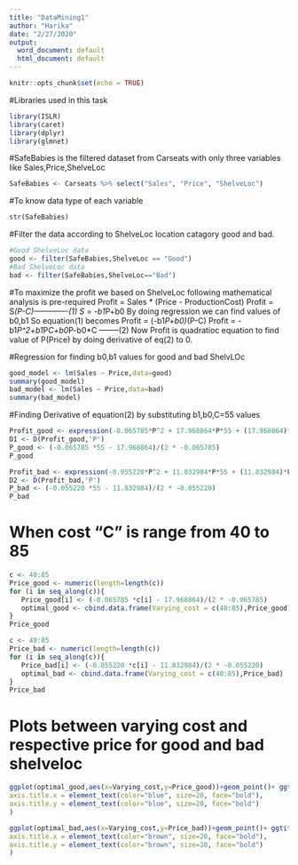 ---
title: "DataMining1"
author: "Harika"
date: "2/27/2020"
output:
  word_document: default
  html_document: default
---

```{r setup, include=FALSE}

knitr::opts_chunk$set(echo = TRUE)

```
#Libraries used in this task

```{r}
library(ISLR)
library(caret)
library(dplyr)
library(glmnet)

```

#SafeBabies is the filtered dataset from Carseats with only three variables like Sales,Price,ShelveLoc
```{r}
SafeBabies <- Carseats %>% select("Sales", "Price", "ShelveLoc")
```

#To know data type of each variable 
```{r}
str(SafeBabies)
```
#Filter the data according to ShelveLoc location catagory good and bad.

```{r}

#Good ShelveLoc data
good <- filter(SafeBabies,ShelveLoc == "Good")
#Bad ShelveLoc data
bad <- filter(SafeBabies,ShelveLoc=="Bad")

```

#To maximize the profit we based on ShelveLoc following mathematical analysis is pre-required
Profit = Sales * (Price - ProductionCost)
Profit = S*(P-C)-------------(1)
S = -b1*P+b0
By doing regression we can find values of b0,b1
So equation(1) becomes 
Profit = (-b1*P+b0)*(P-C)
Profit = -b1*P^2+b1*P*C+b0*P-b0*C --------(2)
Now Profit is quadratioc equation to find value of P(Price) by doing derivative of eq(2) to 0.

#Regression for finding b0,b1 values  for good and bad ShelvLOc

```{r}
good_model <- lm(Sales ~ Price,data=good)
summary(good_model)
bad_model <- lm(Sales ~ Price,data=bad)
summary(bad_model)

```

#Finding Derivative of equation(2) by substituting b1,b0,C=55 values
```{r}
Profit_good <- expression(-0.065785*P^2 + 17.968864*P*55 + (17.968864)*P +55*0.065785) 
D1 <- D(Profit_good,'P')
P_good <- (-0.065785 *55 - 17.968864)/(2 * -0.065785)
P_good

Profit_bad <- expression(-0.055220*P^2 + 11.832984*P*55 + (11.832984)*P +55*0.055220) 
D2 <- D(Profit_bad,'P')
P_bad <- (-0.055220 *55 - 11.832984)/(2 * -0.055220)
P_bad
```
# When cost "C" is range from 40 to 85
```{r}
c <- 40:85
Price_good <- numeric(length=length(c))
for (i in seq_along(c)){
   Price_good[i] <- (-0.065785 *c[i] - 17.968864)/(2 * -0.065785)
   optimal_good <- cbind.data.frame(Varying_cost = c(40:85),Price_good)
}
Price_good

c <- 40:85
Price_bad <- numeric(length=length(c))
for (i in seq_along(c)){
   Price_bad[i] <- (-0.055220 *c[i] - 11.832984)/(2 * -0.055220)
   optimal_bad <- cbind.data.frame(Varying_cost = c(40:85),Price_bad)
}
Price_bad
```

# Plots between varying cost and respective price for good and bad shelveloc
```{r}
ggplot(optimal_good,aes(x=Varying_cost,y=Price_good))+geom_point()+ ggtitle("Varying Cost&Price-Good_ShelveLoc") +xlab("Cost") + ylab("Price") + theme(plot.title = element_text(color="blue", size=20, face="bold.italic"),
axis.title.x = element_text(color="blue", size=20, face="bold"),
axis.title.y = element_text(color="blue", size=20, face="bold")
)

ggplot(optimal_bad,aes(x=Varying_cost,y=Price_bad))+geom_point()+ ggtitle("Varying Cost&Price-Bad_ShelveLoc") +xlab("Cost") + ylab("Price") + theme(plot.title = element_text(color="brown", size=20, face="bold.italic"),
axis.title.x = element_text(color="brown", size=20, face="bold"),
axis.title.y = element_text(color="brown", size=20, face="bold")
)
```






